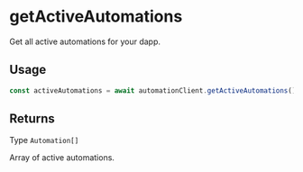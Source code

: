 # getActiveAutomations

Get all active automations for your dapp.

## Usage

```typescript
const activeAutomations = await automationClient.getActiveAutomations();
```

## Returns

Type `Automation[]`

Array of active automations.
